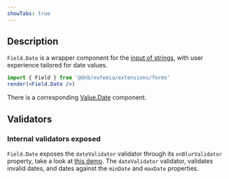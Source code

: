```yaml
---
showTabs: true
---
```


## Description

`Field.Date` is a wrapper component for the [input of strings](/uilib/extensions/forms/base-fields/String), with user experience tailored for date values.

```jsx
import { Field } from '@dnb/eufemia/extensions/forms'
render(<Field.Date />)
```

There is a corresponding [Value.Date](/uilib/extensions/forms/Value/Date) component.

## Validators

### Internal validators exposed

`Field.Date` exposes the `dateValidator` validator through its `onBlurValidator` property, take a look at [this demo](/uilib/extensions/forms/feature-fields/Date/demos/#extend-validation-with-custom-validation-function).
The `dateValidator` validator, validates invalid dates, and dates against the `minDate` and `maxDate` properties.
